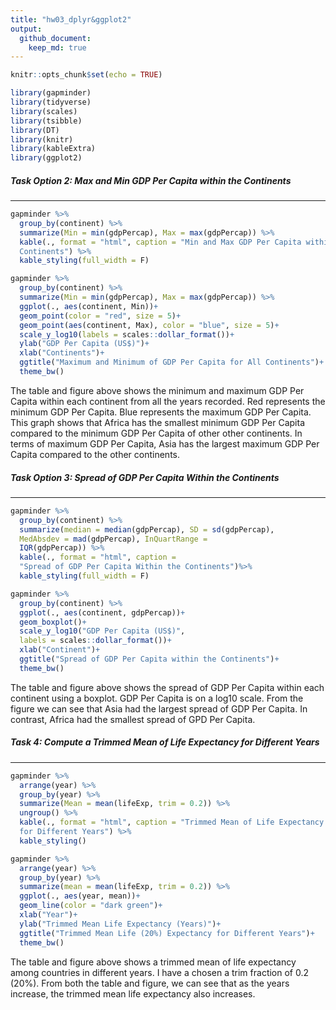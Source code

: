 ```yaml
---
title: "hw03_dplyr&ggplot2"
output: 
  github_document:
    keep_md: true
---
```


```r
knitr::opts_chunk$set(echo = TRUE)
```

```r
library(gapminder)
library(tidyverse)
library(scales)
library(tsibble)
library(DT)
library(knitr)
library(kableExtra)
library(ggplot2)
```

<style type="text/css">
.twoC {width: 100%}
.clearer {clear: both}
.twoC .table {max-width: 10%; float: left}
.twoC img {max-width: 45%; float: right}
</style>
<!-- Code derived from https://gist.github.com/jennybc/e9e9aba6ba18c72cec26#file-2015-03-02_plot-next-to-table-rmd -->

<div class="twoC">
##### **Task Option 2: Max and Min GDP Per Capita within the Continents**

---------------------

```r
gapminder %>%
  group_by(continent) %>%
  summarize(Min = min(gdpPercap), Max = max(gdpPercap)) %>%
  kable(., format = "html", caption = "Min and Max GDP Per Capita within the
  Continents") %>%
  kable_styling(full_width = F)
```


```r
gapminder %>%
  group_by(continent) %>%
  summarize(Min = min(gdpPercap), Max = max(gdpPercap)) %>%
  ggplot(., aes(continent, Min))+
  geom_point(color = "red", size = 5)+
  geom_point(aes(continent, Max), color = "blue", size = 5)+
  scale_y_log10(labels = scales::dollar_format())+
  ylab("GDP Per Capita (US$)")+
  xlab("Continents")+
  ggtitle("Maximum and Minimum of GDP Per Capita for All Continents")+
  theme_bw()
```
</div>
<div class="clearer"></div>

The table and figure above shows the minimum and maximum GDP Per Capita within each continent from all the years recorded. Red represents the minimum GDP Per Capita. Blue represents the maximum GDP Per Capita. This graph shows that Africa has the smallest minimum GDP Per Capita compared to the minimum GDP Per Capita of other other continents. In terms of maximum GDP Per Capita, Asia has the largest maximum GDP Per Capita compared to the other continents. 


<div class = "twoC">

##### **Task Option 3: Spread of GDP Per Capita Within the Continents** 

---------------------

```r
gapminder %>%
  group_by(continent) %>%
  summarize(median = median(gdpPercap), SD = sd(gdpPercap),  
  MedAbsdev = mad(gdpPercap), InQuartRange = 
  IQR(gdpPercap)) %>%
  kable(., format = "html", caption = 
  "Spread of GDP Per Capita Within the Continents")%>%
  kable_styling(full_width = F)
```

```r
gapminder %>%
  group_by(continent) %>%
  ggplot(., aes(continent, gdpPercap))+
  geom_boxplot()+
  scale_y_log10("GDP Per Capita (US$)", 
  labels = scales::dollar_format())+
  xlab("Continent")+
  ggtitle("Spread of GDP Per Capita within the Continents")+
  theme_bw()
```
</div>
<div class="clearer"></div>

The table and figure above shows the spread of GDP Per Capita within each continent using a boxplot. GDP Per Capita is on a log10 scale. From the figure we can see that Asia had the largest spread of GDP Per Capita. In contrast, Africa had the smallest spread of GPD Per Capita. 

<div class = "twoC">

##### **Task 4: Compute a Trimmed Mean of Life Expectancy for Different Years**

---------------------

```r
gapminder %>%
  arrange(year) %>%
  group_by(year) %>%
  summarize(Mean = mean(lifeExp, trim = 0.2)) %>%
  ungroup() %>%
  kable(., format = "html", caption = "Trimmed Mean of Life Expectancy 
  for Different Years") %>%
  kable_styling()

```

```r
gapminder %>%
  arrange(year) %>%
  group_by(year) %>%
  summarize(mean = mean(lifeExp, trim = 0.2)) %>%
  ggplot(., aes(year, mean))+
  geom_line(color = "dark green")+
  xlab("Year")+
  ylab("Trimmed Mean Life Expectancy (Years)")+
  ggtitle("Trimmed Mean Life (20%) Expectancy for Different Years")+
  theme_bw()

```
</div>
<div class="clearer"></div>

The table and figure above shows a trimmed mean of life expectancy among countries in different years. I have a chosen a trim fraction of 0.2 (20%). From both the table and figure, we can see that as the years increase, the trimmed mean life expectancy also increases. 
